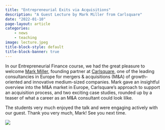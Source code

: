```yaml
---
title: "Entrepreneurial Exits via Acquisitions"
description: "A Guest Lecture by Mark Miller from Carlsquare"
date: "2022-01-10"
page-layout: article
categories:
    - news
    - teaching
image: lecture.jpeg
title-block-style: default
title-block-banner: true
---
```


In our Entrepreneurial Finance course, we had the great pleasure to welcome [Mark Miller](https://de.linkedin.com/in/markmiller7), founding partner at [Carlsquare](https://www.carlsquare.com/), one of the leading consultancies in Europe for mergers & acquisitions (M&A) of growth-oriented and innovative medium-sized companies.
Mark gave an insightful overview into the M&A market in Europe, Carlsquare’s approach to support an acquisition process, and two exciting case studies, rounded up by a teaser of what a career as an M&A consultant could look lilke.

The students very much enjoyed the talk and were engaging actively with our guest.
Thank you very much, Mark! See you next time.

![](lecture.jpeg)